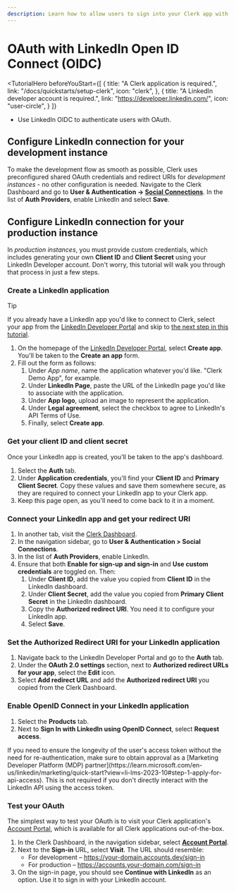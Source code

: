 ```yaml
---
description: Learn how to allow users to sign into your Clerk app with their LinkedIn Open ID Connect account using OAuth.
---
```


# OAuth with LinkedIn Open ID Connect (OIDC)

<TutorialHero
  beforeYouStart={[
    {
      title: "A Clerk application is required.",
      link: "/docs/quickstarts/setup-clerk",
      icon: "clerk",
    },
    {
      title: "A LinkedIn developer account is required.",
      link: "https://developer.linkedin.com/",
      icon: "user-circle",
    }
  ]}
>
- Use LinkedIn OIDC to authenticate users with OAuth.
</TutorialHero>

## Configure LinkedIn connection for your development instance

To make the development flow as smooth as possible, Clerk uses preconfigured shared OAuth credentials and redirect URIs for *development instances* - no other configuration is needed. Navigate to the Clerk Dashboard and go to **User & Authentication -> [Social Connections](https://dashboard.clerk.com/last-active?path=user-authentication/social-connections)**. In the list of **Auth Providers**, enable LinkedIn and select **Save**.

## Configure LinkedIn connection for your production instance

In *production instances*, you must provide custom credentials, which includes generating your own **Client ID** and **Client Secret** using your LinkedIn Developer account. Don't worry, this tutorial will walk you through that process in just a few steps.

<Steps>

### Create a LinkedIn application

> [!TIP]
> If you already have a LinkedIn app you'd like to connect to Clerk, select your app from the [LinkedIn Developer Portal](https://developer.linkedin.com/) and skip to [the next step in this tutorial](#get-your-client-id-and-client-secret).

1. On the homepage of the [LinkedIn Developer Portal](https://developer.linkedin.com/), select **Create app**. You'll be taken to the **Create an app** form.
1. Fill out the form as follows:
    1. Under *App name*, name the application whatever you'd like. "Clerk Demo App", for example.
    1. Under **LinkedIn Page**, paste the URL of the LinkedIn page you'd like to associate with the application.
    1. Under **App logo**, upload an image to represent the application.
    1. Under **Legal agreement**, select the checkbox to agree to LinkedIn's API Terms of Use.
    1. Finally, select **Create app**.

### Get your client ID and client secret

Once your LinkedIn app is created, you'll be taken to the app's dashboard.

1. Select the **Auth** tab.
1. Under **Application credentials**, you'll find your **Client ID** and **Primary Client Secret**. Copy these values and save them somewhere secure, as they are required to connect your LinkedIn app to your Clerk app.
1. Keep this page open, as you'll need to come back to it in a moment.

### Connect your LinkedIn app and get your redirect URI

1. In another tab, visit the [Clerk Dashboard](https://dashboard.clerk.com/last-active?path=user-authentication/social-connections).
1. In the navigation sidebar, go to **User & Authentication > Social Connections**.
1. In the list of **Auth Providers**, enable LinkedIn.
1. Ensure that both **Enable for sign-up and sign-in** and **Use custom credentials** are toggled on. Then:
    1. Under **Client ID**, add the value you copied from **Client ID** in the LinkedIn dashboard.
    1. Under **Client Secret**, add the value you copied from **Primary Client Secret** in the LinkedIn dashboard.
    1. Copy the **Authorized redirect URI**. You need it to configure your LinkedIn app.
    1. Select **Save**.

### Set the Authorized Redirect URI for your LinkedIn application

1. Navigate back to the LinkedIn Developer Portal and go to the **Auth** tab.
1. Under the **OAuth 2.0 settings** section, next to **Authorized redirect URLs for your app**, select the **Edit** icon.
1. Select **Add redirect URL** and add the **Authorized redirect URI** you copied from the Clerk Dashboard.

### Enable OpenID Connect in your LinkedIn application

1. Select the **Products** tab.
1. Next to **Sign In with LinkedIn using OpenID Connect**, select **Request access**.

<Callout type="info">
  If you need to ensure the longevity of the user's access token without the need for re-authentication, make sure to obtain approval as a [Marketing Developer Platform (MDP) partner](https://learn.microsoft.com/en-us/linkedin/marketing/quick-start?view=li-lms-2023-10#step-1-apply-for-api-access). This is not required if you don't directly interact with the LinkedIn API using the access token.
</Callout>

### Test your OAuth

The simplest way to test your OAuth is to visit your Clerk application's [Account Portal](/docs/account-portal/overview), which is available for all Clerk applications out-of-the-box.

1. In the Clerk Dashboard, in the navigation sidebar, select [**Account Portal**](https://dashboard.clerk.com/last-active?path=account-portal).
1. Next to the **Sign-in** URL, select **Visit**. The URL should resemble:
    - For development – https://your-domain.accounts.dev/sign-in
    - For production – https://accounts.your-domain.com/sign-in
1. On the sign-in page, you should see **Continue with LinkedIn** as an option. Use it to sign in with your LinkedIn account.

</Steps>
